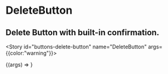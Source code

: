 
<Meta title="Buttons/DeleteButton" component={DeleteButton} />

# DeleteButton
## Delete Button with built-in confirmation.


<Story id="buttons-delete-button" name="DeleteButton" args={{color:"warning"}}>

</Story>

<Story id="buttons-delete-button" name="Delete Button">
  {(args) => <DeleteButton {...args} />}
</Story>


<ArgsTable of={DeleteButton} />